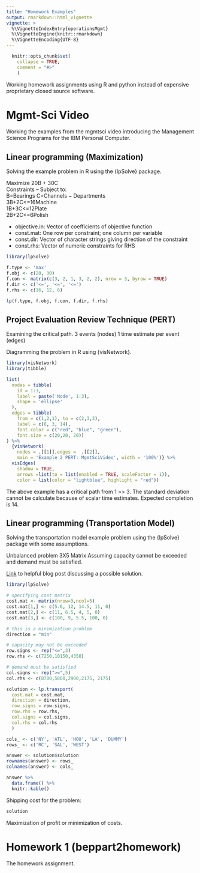 ```yaml
---
title: "Homework Examples"
output: rmarkdown::html_vignette
vignette: >
  %\VignetteIndexEntry{operationsMgmt}
  %\VignetteEngine{knitr::rmarkdown}
  %\VignetteEncoding{UTF-8}
---
```

  
  
```r
  knitr::opts_chunk$set(
    collapse = TRUE,
    comment = "#>"
    )
```

Working homework assignments using R and python instead of expensive proprietary closed 
source software. 

# Mgmt-Sci Video 

Working the examples from the mgmtsci video introducing the Management Science
Programs for the IBM Personal Computer. 

## Linear programming (Maximization) 

Solving the example problem in R using the {lpSolve} package.

Maximize 20B + 30C  
Constraints -- Subject to:   
B=Bearings C=Channels ~ Departments  
3B+2C<=16Machine  
1B+3C<=12Plate  
2B+2C<=6Polish  

- objective.in: Vector of coefficients of objective function  
- const.mat: One row per constraint; one column per variable  
- const.dir: Vector of character strings giving direction of the constraint  
- const.rhs: Vector of numeric constraints for RHS   

```r
library(lpSolve)

f.type <- 'max'
f.obj <- c(20, 30)
f.con <- matrix(c(3, 2, 1, 3, 2, 2), nrow = 3, byrow = TRUE)
f.dir <- c('<=', '<=', '<=')
f.rhs <- c(16, 12, 6)

lp(f.type, f.obj, f.con, f.dir, f.rhs)

```



## Project Evaluation Review Technique (PERT)

Examining the critical path. 
3 events (nodes)
1 time estimate per event (edges)

Diagramming the problem in R using {visNetwork}.

```r
library(visNetwork)
library(tibble)

list(
  nodes = tibble(
    id = 1:3, 
    label = paste('Node', 1:3), 
    shape = 'ellipse'
  ), 
  edges = tibble(
    from = c(1,2,1), to = c(2,3,3),
    label = c(8, 3, 14),
    font.color = c("red", "blue", "green"), 
    font.size = c(20,20, 20))
) %>% 
  {visNetwork(
    nodes = .[[1]],edges =  .[[2]], 
    main = 'Example 2 PERT: MgmtSciVideo', width = '100%')} %>% 
  visEdges(
    shadow = TRUE,
    arrows =list(to = list(enabled = TRUE, scaleFactor = 1)),
    color = list(color = "lightblue", highlight = "red"))

```


The above example has a critical path from 1 >> 3. 
The standard deviation cannot be calculate because of scalar time estimates.
Expected completion is 14. 

## Linear programming (Transportation Model) 

Solving the transportation model example problem using the {lpSolve} package with 
some assumptions. 

Unbalanced problem
3X5 Matrix 
Assuming capacity cannot be exceeded and demand must be satisfied. 

[Link](http://www.supplychaindataanalytics.com/solving-bronsons-transport-problem-with-lp-transport-in-r-using-lpsolve/) to helpful blog post discussing a possible solution.

```r

library(lpSolve)

# specifying cost matrix 
cost.mat <- matrix(nrow=3,ncol=5)
cost.mat[1,] <- c(5.6, 12, 14.5, 11, 0)
cost.mat[2,] <- c(11, 6.5, 4, 5, 0)
cost.mat[3,] <- c(100, 9, 5.5, 100, 0)

# this is a minimization problem
direction = "min"

# capacity may not be exceeded
row.signs <- rep("<=",3)
row.rhs <- c(7250,10150,4350)

# demand must be satisfied
col.signs <- rep(">=",5)
col.rhs <- c(8700,5800,2900,2175, 2175)

solution <- lp.transport(
  cost.mat = cost.mat,
  direction = direction,
  row.signs = row.signs,
  row.rhs = row.rhs,
  col.signs = col.signs,
  col.rhs = col.rhs
  )

cols_ <- c('NY', 'ATL', 'HOU', 'LA', 'DUMMY')
rows_ <- c('RC', 'SAL', 'WEST')

answer <- solution$solution 
rownames(answer) <- rows_
colnames(answer) <- cols_

answer %>% 
  data.frame() %>% 
  knitr::kable()
```

Shipping cost for the problem: 

```r
solution
```


Maximization of profit or minimization of costs. 


# Homework 1 (beppart2homework)

The homework assignment. 

